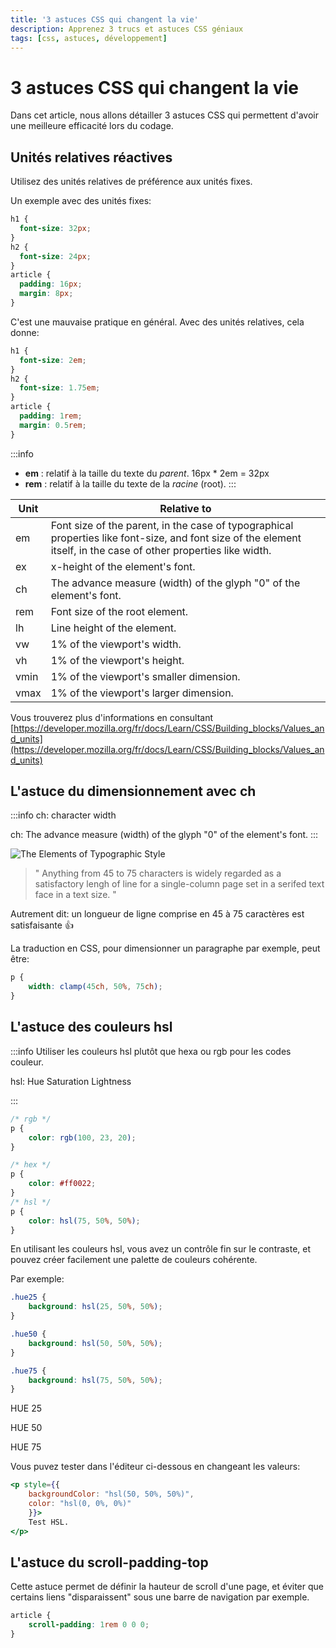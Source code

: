 ```yaml
---
title: '3 astuces CSS qui changent la vie'
description: Apprenez 3 trucs et astuces CSS géniaux
tags: [css, astuces, développement]
---
```


# 3 astuces CSS qui changent la vie

Dans cet article, nous allons détailler 3 astuces CSS qui permettent d'avoir une meilleure efficacité
lors du codage.

<!--truncate-->

## Unités relatives réactives

Utilisez des unités relatives de préférence aux unités fixes.

Un exemple avec des unités fixes:

```css
h1 {
  font-size: 32px;
}
h2 {
  font-size: 24px;
}
article {
  padding: 16px;
  margin: 8px;
}
```

C'est une mauvaise pratique en général. Avec des unités relatives, cela donne:

```css
h1 {
  font-size: 2em;
}
h2 {
  font-size: 1.75em;
}
article {
  padding: 1rem;
  margin: 0.5rem;
}
```

:::info

- **em** : relatif à la taille du texte du _parent_. 16px \* 2em = 32px
- **rem** : relatif à la taille du texte de la _racine_ (root).
:::

| Unit | Relative to                                                                                                                                                       |
| ---- | ----------------------------------------------------------------------------------------------------------------------------------------------------------------- |
| em   | Font size of the parent, in the case of typographical properties like font-size, and font size of the element itself, in the case of other properties like width. |
| ex   | x-height of the element's font.                                                                                                                                   |
| ch   | The advance measure (width) of the glyph "0" of the element's font.                                                                                               |
| rem  | Font size of the root element.                                                                                                                                    |
| lh   | Line height of the element.                                                                                                                                       |
| vw   | 1% of the viewport's width.                                                                                                                                       |
| vh   | 1% of the viewport's height.                                                                                                                                      |
| vmin | 1% of the viewport's smaller dimension.                                                                                                                           |
| vmax | 1% of the viewport's larger dimension.                                                                                                                            |

Vous trouverez plus d'informations en consultant [https://developer.mozilla.org/fr/docs/Learn/CSS/Building_blocks/Values_and_units](https://developer.mozilla.org/fr/docs/Learn/CSS/Building_blocks/Values_and_units)

## L'astuce du dimensionnement avec ch


:::info
ch: character width

ch: The advance measure (width) of the glyph "0" of the element's font.
:::

<div style={{textAlign: 'center'}}>

![The Elements of Typographic Style](the-elements-of-typographic-style.webp)

</div>

> " Anything from 45 to 75 characters is widely regarded as a satisfactory
lengh of line for a single-column page set in a serifed text  face in a text size. "

Autrement dit: un longueur de ligne comprise en 45 à 75 caractères est satisfaisante 👍

La traduction en CSS, pour dimensionner un paragraphe par exemple, peut être:

```css
p {
    width: clamp(45ch, 50%, 75ch);
}
```


## L'astuce des couleurs hsl

:::info
Utiliser les couleurs hsl plutôt que hexa ou rgb pour les codes couleur.

hsl: Hue Saturation Lightness

:::



```css
/* rgb */
p {
    color: rgb(100, 23, 20);
}

/* hex */
p {
    color: #ff0022;
}
/* hsl */
p {
    color: hsl(75, 50%, 50%);
}
```

En utilisant les couleurs hsl, vous avez un contrôle fin sur le contraste, 
et pouvez créer facilement une palette de couleurs cohérente.

Par exemple:

```css
.hue25 {
    background: hsl(25, 50%, 50%);
}

.hue50 {
    background: hsl(50, 50%, 50%);
}

.hue75 {
    background: hsl(75, 50%, 50%);
}
```

<p style={{backgroundColor: "hsl(25, 50%, 50%)", color: "black"}}>HUE 25 </p>
<p style={{backgroundColor: "hsl(50, 50%, 50%)", color: "black"}}>HUE 50 </p>
<p style={{backgroundColor: "hsl(75, 50%, 50%)", color: "black"}}>HUE 75 </p>


Vous puvez tester dans l'éditeur ci-dessous en changeant les valeurs:

```jsx live
<p style={{
    backgroundColor: "hsl(50, 50%, 50%)", 
    color: "hsl(0, 0%, 0%)"
    }}>
    Test HSL.
</p>
```


## L'astuce du scroll-padding-top


Cette astuce permet de définir la hauteur de scroll d'une page, et éviter que
certains liens "disparaissent" sous une barre de navigation par exemple.


```css
article {
    scroll-padding: 1rem 0 0 0;
}
```


